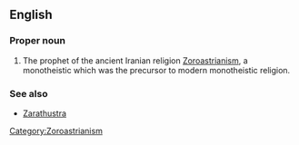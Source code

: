 ==English==
{{wikipedia}}

===Proper noun===
{{en-proper noun|-}}

# The prophet of the ancient Iranian religion [[Zoroastrianism]], a monotheistic which was the precursor to modern monotheistic religion.

===See also===
*[[Zarathustra]]

[[Category:Zoroastrianism]]
